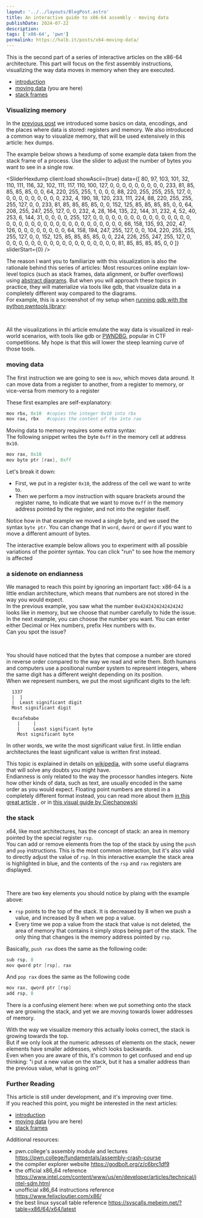 ```yaml
---
layout: '../../layouts/BlogPost.astro'
title: An interactive guide to x86-64 assembly - moving data
publishDate: 2024-07-22
description: 
tags: ['x86-64', 'pwn']
permalink: https://halb.it/posts/x64-moving-data/
---
```


This is the second part of a series of interactive articles on the x86-64 architecture.
This part will focus on the first assembly instructions, visualizing the way data moves in memory
when they are executed.

- [introduction](/posts/x64-introduction/) 
- [moving data](/posts/x64-moving-data/) (you are here)
- [stack frames](/posts/x64-stackframes)

### Visualizing memory

In the [previous post](/posts/x64-introduction)
we introduced some basics on data, encodings, and the places
where data is stored: registers and memory.
We also introduced a common way to visualize memory, that will be used extensively
in this article: hex dumps.

The example below shows a hexdump of some example data taken from the stack frame of a process.
Use the slider to adjust the number of bytes you want to see in a single row.

<SliderHexdump
  client:load 
  showAscii={true}
  data={[
  80, 97, 103, 101, 32, 110, 111, 116, 32, 102, 111, 117, 110, 100, 127, 0, 0, 0, 0, 0, 0, 0, 0, 0, 233, 81, 85, 85, 85, 85, 0, 0, 64, 220, 255, 255, 1, 0, 0, 0, 88, 220, 255, 255, 255, 127, 0, 0, 0, 0, 0, 0, 0, 0, 0, 0, 232, 4, 190, 18, 120, 233, 111, 224, 88, 220, 255, 255, 255, 127, 0, 0, 233, 81, 85, 85, 85, 85, 0, 0, 152, 125, 85, 85, 85, 85, 0, 0, 64, 208, 255, 247, 255, 127, 0, 0, 232, 4, 28, 164, 135, 22, 144, 31,
  232, 4, 52, 40, 253, 6, 144, 31, 0, 0, 0, 0, 255, 127, 0, 0, 0, 0, 0, 0, 0, 0, 0, 0, 0, 0, 0, 0, 0, 0, 0, 0, 0, 0, 0, 0, 0, 0, 0, 0, 0, 0, 0, 0, 0, 0, 0, 0, 0, 66, 158, 135, 93, 202, 47, 126, 0, 0, 0, 0, 0, 0, 0, 0, 64, 158, 194, 247, 255, 127, 0, 0, 104, 220, 255, 255, 255, 127, 0, 0, 152, 125, 85, 85, 85, 85, 0, 0, 224, 226, 255, 247, 255, 127, 0, 0, 0, 0, 0, 0,
  0, 0, 0, 0, 0, 0, 0, 0, 0, 0, 0, 0, 0, 81, 85, 85, 85, 85, 0, 0 
  ]}
  sliderStart={0} /><br/>

  The reason I want you to familiarize with this visualization is also the rationale behind
  this series of articles:
  Most resources online explain low-level topics (such as 
  stack frames, data alignment, or buffer overflows) using
  [abstract diagrams](https://stackoverflow.com/a/40106523/9169799).
  But when you will approach these topics in practice, they will materialize
  via tools like gdb, that visualize data in a completely different way compared to the diagrams.<br/>
  For example, this is a screenshot of my setup when 
  [running gdb with the python pwntools library](/posts/pwntools-gdb):

<Picture src="gdb-tips" height={450} alt="Screenshot of a tmux terminal split vertically into two panes. The pane on the left is an interactive python shell. It has received the input: p.send(bytearray(key)). The pane on the right is a gdb session whth the gef plugin enabled. You can see registers, stack and current instruction for a process called ./babyrev_level6.0. The program is about to run a call to glibc readline" /><br/>

  All the visualizations in thi article emulate the way data is visualized in real-world
  scenarios, with tools like gdb or [PWNDBG](https://github.com/pwndbg/pwndbg/),
  popular in CTF competitions.
  My hope is that this will lower the steep learning curve of those tools.


### moving data

The first instruction we are going to see is `mov`, which moves data around. It can move data from a register to another,
from a register to memory, or vice-versa from memory to a register

 These first examples are self-explanatory:

```python
mov rbx, 0x10  #copies the integer 0x10 into rbx
mov rax, rbx   #copies the content of rbx into rax
```

Moving data to memory requires some extra syntax:<br/>
The following snippet writes the byte `0xff` in the memory cell at address `0x10`.

```c
mov rax, 0x10
mov byte ptr [rax], 0xff
```

Let's break it down:
- First, we put in a register `0x10`, the address of the cell we want to write to.
- Then we perform a mov instruction with square brackets around the register name, to indicate that we want to move `0xff` in
the memory address pointed by the register, and not into the register itself.

Notice how in that example we moved a single byte, and we used the syntax `byte ptr`.
You can change that in `word`, `dword` or `qword` if you want to move a different amount of bytes.

The interactive example below allows you to experiment with all possible variations of the pointer syntax.
You can click "run" to see how the memory is affected

<PtrSyntaxEmbed client:load />


### a sidenote on endianness

We managed to reach this point by ignoring an important fact: x86-64 is a little endian architecture,
which means that numbers are not stored in the way you would expect.<br/>
In the previous example, you saw what the number `0x4242424242424242` looks like in memory,
but we choose that number carefully to hide the issue. In the next example, you can choose the number you want.
You can enter either Decimal or Hex numbers, prefix Hex numbers with `0x`.<br/>
Can you spot the issue?

<EndiannessEmbed client:load /><br/>

You should have noticed that the bytes that compose a number are stored
in reverse order compared to the way we read and write them.
Both humans and computers use a positional number system to represent integers, where
the same digit has a different weight depending on its position.<br/>
When we represent numbers, we put the most significant digits to the left:

```
  1337
  |  |
  |  Least significant digit
  Most significant digit

  0xcafebabe
    |     |
    |     Least significant byte
    Most significant byte
```
In other words, we write the most significant value first.
In little endian architectures the least significant value is written first instead.

This topic is explained in details on [wikipedia](https://en.wikipedia.org/wiki/Endianness), with some
useful diagrams that will solve any doubts you might have.<br/>
Endianness is only related to the way the processor handles integers. Note how 
other kinds of data, such as text, are usually encoded in the same order as you would expect.
Floating point numbers are stored in a completely different
format instead, you can read more about them 
[in this great article](https://fabiensanglard.net/floating_point_visually_explained/)
, or in 
[this visual guide by Ciechanowski](https://ciechanow.ski/exposing-floating-point/)

### the stack

x64, like most architectures, has the concept of stack: an area in memory pointed
by the special register `rsp`.<br/>
You can add or remove elements from the top of the stack by using the
`push` and `pop` instructions. This is the most common interaction, but it's also valid to directly adjust the value of `rsp`.
In this interactive example
the stack area is highlighted in blue, and the contents of the `rsp` and `rax` registers are displayed.

<StackEmbed client:load /><br/>

There are two key elements you should notice by plaing with the example above:
- `rsp` points to the top of the stack. It is decreased by 8 when we push a value, and increased by 8 when we pop a value.
- Every time we pop a value from the stack that value is not deleted, the area of memory that contains it
simply stops being part of the stack. The only thing that changes is the memory address pointed by `rsp`.

Basically, `push rax` does the same as the following code:
```c
sub rsp, 8
mov qword ptr [rsp], rax
```

And `pop rax` does the same as the following code
```c
mov rax, qword ptr [rsp]
add rsp, 8
```

There is a confusing element here: when we put something onto the stack we are
growing the stack, and yet we are moving towards lower addresses of memory.

With the way we visualize memory this actually looks correct, the stack is growing 
towards the top.<br/>
But if we only look at the numeric adresses of elements on the stack, newer elements have smaller addresses,
which looks backwards.<br/>
Even when you are aware of this, it's common to get confused
and end up thinking:
"i put a new value on the stack, but it has a smaller address than the previous value, what is going on?"

### Further Reading

This article is still under development, and it's improving over time.<br/>
If you reached this point, you might be interested in the next articles:

- [introduction](/posts/x64-introduction/)  
- [moving data](/posts/x64-moving-data/) (you are here)
- [stack frames](/posts/x64-stackframes)

Additional resources:

- pwn.college's assembly module and lectures https://pwn.college/fundamentals/assembly-crash-course
- the compiler explorer website https://godbolt.org/z/c6brc1df9
- the official x86_64 reference https://www.intel.com/content/www/us/en/developer/articles/technical/intel-sdm.html
- unofficial x86_64 instructions reference https://www.felixcloutier.com/x86/
- the best linux syscall table reference https://syscalls.mebeim.net/?table=x86/64/x64/latest







